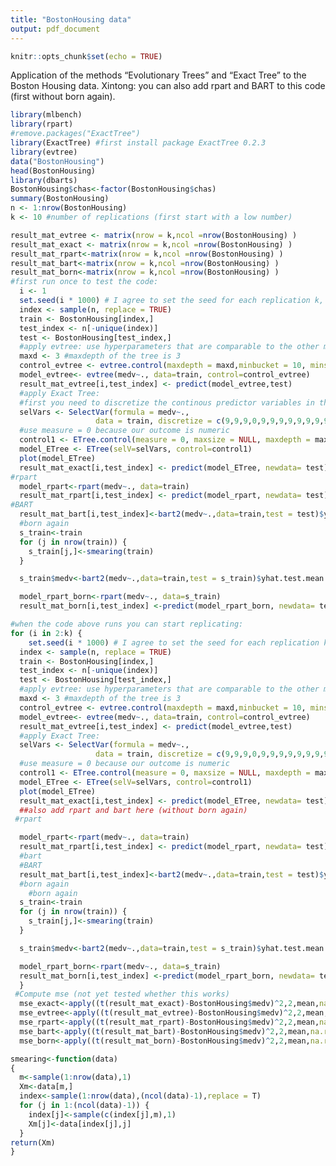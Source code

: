 ```yaml
---
title: "BostonHousing data"
output: pdf_document
---
```


```r
knitr::opts_chunk$set(echo = TRUE)
```

Application of the methods "Evolutionary Trees" and "Exact Tree" to the Boston Housing data.
Xintong: you can also add rpart and BART to this code (first without born again). 
```r
library(mlbench)
library(rpart)
#remove.packages("ExactTree")
library(ExactTree) #first install package ExactTree 0.2.3
library(evtree)
data("BostonHousing")
head(BostonHousing)
library(dbarts)
BostonHousing$chas<-factor(BostonHousing$chas) 
summary(BostonHousing)
n <- 1:nrow(BostonHousing)
k <- 10 #number of replications (first start with a low number)

result_mat_evtree <- matrix(nrow = k,ncol =nrow(BostonHousing) )
result_mat_exact <- matrix(nrow = k,ncol =nrow(BostonHousing) )
result_mat_rpart<-matrix(nrow = k,ncol =nrow(BostonHousing) )
result_mat_bart<-matrix(nrow = k,ncol =nrow(BostonHousing) )
result_mat_born<-matrix(nrow = k,ncol =nrow(BostonHousing) )
#first run once to test the code:
  i <- 1
  set.seed(i * 1000) # I agree to set the seed for each replication k, in this way it    is easy to reproduce your findings.
  index <- sample(n, replace = TRUE)
  train <- BostonHousing[index,]
  test_index <- n[-unique(index)]
  test <- BostonHousing[test_index,]
  #apply evtree: use hyperparameters that are comparable to the other methods
  maxd <- 3 #maxdepth of the tree is 3
  control_evtree <- evtree.control(maxdepth = maxd,minbucket = 10, minsplit = 20,  alpha=0.0001) 
  model_evtree<- evtree(medv~., data=train, control=control_evtree)
  result_mat_evtree[i,test_index] <- predict(model_evtree,test)
  #apply Exact Tree:
  #first you need to discretize the continous predictor variables in the data set (not the     categorical predictors and also not the outcome)
  selVars <- SelectVar(formula = medv~.,
                   data = train, discretize = c(9,9,9,0,9,9,9,9,9,9,9,9,9))
  #use measure = 0 because our outcome is numeric
  control1 <- ETree.control(measure = 0, maxsize = NULL, maxdepth = maxd, minbucket = 10,     ncv=0, minheterogeneity = 0.0001) #use similar hyperparameters for both methods
  model_ETree <- ETree(selV=selVars, control=control1)
  plot(model_ETree)
  result_mat_exact[i,test_index] <- predict(model_ETree, newdata= test)
#rpart
  model_rpart<-rpart(medv~., data=train)
  result_mat_rpart[i,test_index] <- predict(model_rpart, newdata= test)
#BART
  result_mat_bart[i,test_index]<-bart2(medv~.,data=train,test = test)$yhat.test.mean
  #born again
  s_train<-train
  for (j in nrow(train)) {
    s_train[j,]<-smearing(train)
  }

  s_train$medv<-bart2(medv~.,data=train,test = s_train)$yhat.test.mean 

  model_rpart_born<-rpart(medv~., data=s_train)
  result_mat_born[i,test_index] <-predict(model_rpart_born, newdata= test)
```


```r
#when the code above runs you can start replicating:
for (i in 2:k) {
    set.seed(i * 1000) # I agree to set the seed for each replication k, in this way it    is easy to reproduce your findings.
  index <- sample(n, replace = TRUE)
  train <- BostonHousing[index,]
  test_index <- n[-unique(index)]
  test <- BostonHousing[test_index,]
  #apply evtree: use hyperparameters that are comparable to the other methods
  maxd <- 3 #maxdepth of the tree is 3
  control_evtree <- evtree.control(maxdepth = maxd,minbucket = 10, minsplit = 20,  alpha=0.0001) 
  model_evtree<- evtree(medv~., data=train, control=control_evtree)
  result_mat_evtree[i,test_index] <- predict(model_evtree,test)
  #apply Exact Tree:
  selVars <- SelectVar(formula = medv~.,
                   data = train, discretize = c(9,9,9,0,9,9,9,9,9,9,9,9,9))
  #use measure = 0 because our outcome is numeric
  control1 <- ETree.control(measure = 0, maxsize = NULL, maxdepth = maxd, minbucket = 10,     ncv=0, minheterogeneity = 0.0001) #use similar hyperparameters for both methods
  model_ETree <- ETree(selV=selVars, control=control1)
  plot(model_ETree)
  result_mat_exact[i,test_index] <- predict(model_ETree, newdata= test)
  ##also add rpart and bart here (without born again)
 #rpart

  model_rpart<-rpart(medv~., data=train)
  result_mat_rpart[i,test_index] <- predict(model_rpart, newdata= test)
  #bart
  #BART
  result_mat_bart[i,test_index]<-bart2(medv~.,data=train,test = test)$yhat.test.mean
  #born again
    #born again
  s_train<-train
  for (j in nrow(train)) {
    s_train[j,]<-smearing(train)
  }

  s_train$medv<-bart2(medv~.,data=train,test = s_train)$yhat.test.mean 

  model_rpart_born<-rpart(medv~., data=s_train)
  result_mat_born[i,test_index] <-predict(model_rpart_born, newdata= test)
  }
 #Compute mse (not yet tested whether this works)
  mse_exact<-apply((t(result_mat_exact)-BostonHousing$medv)^2,2,mean,na.rm = T)
  mse_evtree<-apply((t(result_mat_evtree)-BostonHousing$medv)^2,2,mean,na.rm = T)
  mse_rpart<-apply((t(result_mat_rpart)-BostonHousing$medv)^2,2,mean,na.rm = T)
  mse_bart<-apply((t(result_mat_bart)-BostonHousing$medv)^2,2,mean,na.rm = T)
  mse_born<-apply((t(result_mat_born)-BostonHousing$medv)^2,2,mean,na.rm = T)

```

```r
smearing<-function(data)
{ 
  m<-sample(1:nrow(data),1)
  Xm<-data[m,]
  index<-sample(1:nrow(data),(ncol(data)-1),replace = T)
  for (j in 1:(ncol(data)-1)) {
    index[j]<-sample(c(index[j],m),1)
    Xm[j]<-data[index[j],j]
  }
return(Xm)
}
```

